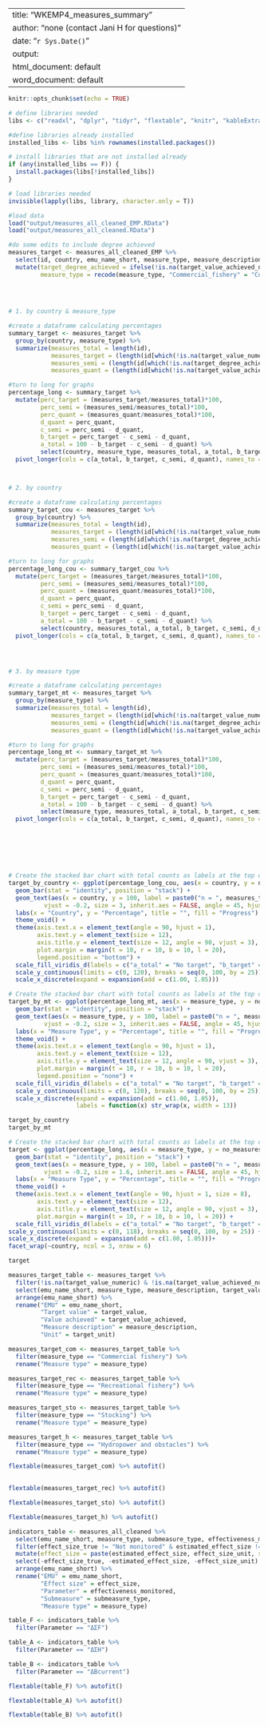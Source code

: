 
---
title: "WKEMP4_measures_summary"
author: "none (contact Jani H for questions)"
date: "`r Sys.Date()`"
output:
  html_document: default
  word_document: default
---

```r
knitr::opts_chunk$set(echo = TRUE)

# define libraries needed
libs <- c("readxl", "dplyr", "tidyr", "flextable", "knitr", "kableExtra", "officer", "readr", "tibble", "ggplot2", "viridis", "stringr") 

#define libraries already installed
installed_libs <- libs %in% rownames(installed.packages())

# install libraries that are not installed already
if (any(installed_libs == F)) {
  install.packages(libs[!installed_libs])
}

# load libraries needed
invisible(lapply(libs, library, character.only = T))

#load data
load("output/measures_all_cleaned_EMP.RData")
load("output/measures_all_cleaned.RData")

```


```r

#do some edits to include degree achieved
measures_target <- measures_all_cleaned_EMP %>%
  select(id, country, emu_name_short, measure_type, measure_description, target_value_numeric, target_degree_achieved, target_value_achieved_numeric, target_value, target_value_achieved, target_unit) %>% 
  mutate(target_degree_achieved = ifelse(!is.na(target_value_achieved_numeric), NA, target_degree_achieved),
         measure_type = recode(measure_type, "Commercial_fishery" = "Commercial fishery", "Eel_governance" = "Eel governance", "Eel_trade_and_marketing" = "Eel trade and marketing", "Habitat_improvement" = "Habitat improvement", "Hydropower_and_obstacles" = "Hydropower and obstacles", "Recreational_fishery" = "Recreational fishery", "Scientific_monitoring" = "Scientific monitoring"))
  
  
         

# 1. by country & measure_type

#create a dataframe calculating percentages 
summary_target <- measures_target %>% 
  group_by(country, measure_type) %>% 
  summarize(measures_total = length(id),
            measures_target = (length(id[which(!is.na(target_value_numeric))])),
            measures_semi = (length(id[which(!is.na(target_degree_achieved) & !is.na(target_value_numeric))])) + (length(id[which(!is.na(target_value_achieved_numeric) & !is.na(target_value_numeric))])),
            measures_quant = (length(id[which(!is.na(target_value_achieved_numeric) & !is.na(target_value_numeric))])))

#turn to long for graphs 
percentage_long <- summary_target %>% 
  mutate(perc_target = (measures_target/measures_total)*100,
         perc_semi = (measures_semi/measures_total)*100,
         perc_quant = (measures_quant/measures_total)*100,
         d_quant = perc_quant,
         c_semi = perc_semi - d_quant,
         b_target = perc_target - c_semi - d_quant,
         a_total = 100 - b_target - c_semi - d_quant) %>% 
         select(country, measure_type, measures_total, a_total, b_target, c_semi, d_quant) %>% 
  pivot_longer(cols = c(a_total, b_target, c_semi, d_quant), names_to = "category", values_to = "no_measures")



# 2. by country 

#create a dataframe calculating percentages 
summary_target_cou <- measures_target %>% 
  group_by(country) %>% 
  summarize(measures_total = length(id),
            measures_target = (length(id[which(!is.na(target_value_numeric))])),
            measures_semi = (length(id[which(!is.na(target_degree_achieved) & !is.na(target_value_numeric))])) + (length(id[which(!is.na(target_value_achieved_numeric) & !is.na(target_value_numeric))])),
            measures_quant = (length(id[which(!is.na(target_value_achieved_numeric) & !is.na(target_value_numeric))])))

#turn to long for graphs 
percentage_long_cou <- summary_target_cou %>% 
  mutate(perc_target = (measures_target/measures_total)*100,
         perc_semi = (measures_semi/measures_total)*100,
         perc_quant = (measures_quant/measures_total)*100,
         d_quant = perc_quant,
         c_semi = perc_semi - d_quant,
         b_target = perc_target - c_semi - d_quant,
         a_total = 100 - b_target - c_semi - d_quant) %>% 
         select(country, measures_total, a_total, b_target, c_semi, d_quant) %>% 
  pivot_longer(cols = c(a_total, b_target, c_semi, d_quant), names_to = "category", values_to = "no_measures")




# 3. by measure type 

#create a dataframe calculating percentages 
summary_target_mt <- measures_target %>% 
  group_by(measure_type) %>% 
  summarize(measures_total = length(id),
            measures_target = (length(id[which(!is.na(target_value_numeric))])),
            measures_semi = (length(id[which(!is.na(target_degree_achieved) & !is.na(target_value_numeric))])) + (length(id[which(!is.na(target_value_achieved_numeric) & !is.na(target_value_numeric))])),
            measures_quant = (length(id[which(!is.na(target_value_achieved_numeric) & !is.na(target_value_numeric))])))

#turn to long for graphs 
percentage_long_mt <- summary_target_mt %>% 
  mutate(perc_target = (measures_target/measures_total)*100,
         perc_semi = (measures_semi/measures_total)*100,
         perc_quant = (measures_quant/measures_total)*100,
         d_quant = perc_quant,
         c_semi = perc_semi - d_quant,
         b_target = perc_target - c_semi - d_quant,
         a_total = 100 - b_target - c_semi - d_quant) %>% 
         select(measure_type, measures_total, a_total, b_target, c_semi, d_quant) %>% 
  pivot_longer(cols = c(a_total, b_target, c_semi, d_quant), names_to = "category", values_to = "no_measures")








```

```r

# Create the stacked bar chart with total counts as labels at the top of each bar
target_by_country <- ggplot(percentage_long_cou, aes(x = country, y = no_measures, fill = category)) +
  geom_bar(stat = "identity", position = "stack") +
  geom_text(aes(x = country, y = 100, label = paste0("n = ", measures_total)), 
          vjust = -0.2, size = 3, inherit.aes = FALSE, angle = 45, hjust = -0.2) +
  labs(x = "Country", y = "Percentage", title = "", fill = "Progress") +
  theme_void() +
  theme(axis.text.x = element_text(angle = 90, hjust = 1),
        axis.text.y = element_text(size = 12),  
        axis.title.y = element_text(size = 12, angle = 90, vjust = 3),
        plot.margin = margin(t = 10, r = 10, b = 10, l = 20),
        legend.position = "bottom") +
  scale_fill_viridis_d(labels = c("a_total" = "No target", "b_target" = "Target only", "c_semi" = "Achievement semi-quantified", "d_quant" = "Achievement quantified")) +
  scale_y_continuous(limits = c(0, 120), breaks = seq(0, 100, by = 25)) +
  scale_x_discrete(expand = expansion(add = c(1.00, 1.05)))

# Create the stacked bar chart with total counts as labels at the top of each bar
target_by_mt <- ggplot(percentage_long_mt, aes(x = measure_type, y = no_measures, fill = category)) +
  geom_bar(stat = "identity", position = "stack") +
  geom_text(aes(x = measure_type, y = 100, label = paste0("n = ", measures_total)), 
          vjust = -0.2, size = 3, inherit.aes = FALSE, angle = 45, hjust = -0.2) +
  labs(x = "Measure Type", y = "Percentage", title = "", fill = "Progress") +
  theme_void() +
  theme(axis.text.x = element_text(angle = 90, hjust = 1),
        axis.text.y = element_text(size = 12),  
        axis.title.y = element_text(size = 12, angle = 90, vjust = 3),
        plot.margin = margin(t = 10, r = 10, b = 10, l = 20),
        legend.position = "none") +
  scale_fill_viridis_d(labels = c("a_total" = "No target", "b_target" = "Target only", "c_semi" = "Achievement semi-quantified", "d_quant" = "Achievement quantified")) +
  scale_y_continuous(limits = c(0, 120), breaks = seq(0, 100, by = 25)) +
  scale_x_discrete(expand = expansion(add = c(1.00, 1.05)),
                   labels = function(x) str_wrap(x, width = 13))

target_by_country
target_by_mt
```


```r

# Create the stacked bar chart with total counts as labels at the top of each bar
target <- ggplot(percentage_long, aes(x = measure_type, y = no_measures, fill = category)) +
  geom_bar(stat = "identity", position = "stack") +
  geom_text(aes(x = measure_type, y = 100, label = paste0("n = ", measures_total)), 
          vjust = -0.2, size = 1.6, inherit.aes = FALSE, angle = 45, hjust = -0.2) +
  labs(x = "Measure Type", y = "Percentage", title = "", fill = "Progress") +
  theme_void() +
  theme(axis.text.x = element_text(angle = 90, hjust = 1, size = 8),
        axis.text.y = element_text(size = 12),  
        axis.title.y = element_text(size = 12, angle = 90, vjust = 3),
        plot.margin = margin(t = 10, r = 10, b = 10, l = 20)) +
  scale_fill_viridis_d(labels = c("a_total" = "No target", "b_target" = "Target only", "c_semi" = "Achievement semi-quantified", "d_quant" = "Achievement quantified")) +
scale_y_continuous(limits = c(0, 118), breaks = seq(0, 100, by = 25)) +
scale_x_discrete(expand = expansion(add = c(1.00, 1.05)))+
facet_wrap(~country, ncol = 3, nrow = 6)

target

```

```r

measures_target_table <- measures_target %>% 
  filter(!is.na(target_value_numeric) & !is.na(target_value_achieved_numeric)) %>% 
  select(emu_name_short, measure_type, measure_description, target_value, target_value_achieved, target_unit) %>%
  arrange(emu_name_short) %>% 
  rename("EMU" = emu_name_short,
         "Target value" = target_value,
         "Value achieved" = target_value_achieved,
         "Measure description" = measure_description,
         "Unit" = target_unit)

measures_target_com <- measures_target_table %>% 
  filter(measure_type == "Commercial fishery") %>% 
  rename("Measure type" = measure_type)

measures_target_rec <- measures_target_table %>% 
  filter(measure_type == "Recreational fishery") %>% 
  rename("Measure type" = measure_type)

measures_target_sto <- measures_target_table %>% 
  filter(measure_type == "Stocking") %>% 
  rename("Measure type" = measure_type)

measures_target_h <- measures_target_table %>% 
  filter(measure_type == "Hydropower and obstacles") %>% 
  rename("Measure type" = measure_type)


```

```r

flextable(measures_target_com) %>% autofit() 
  

```

```r

flextable(measures_target_rec) %>% autofit()

```

```r

flextable(measures_target_sto) %>% autofit()

```

```r

flextable(measures_target_h) %>% autofit()

```

```r

indicators_table <- measures_all_cleaned %>% 
  select(emu_name_short, measure_type, submeasure_type, effectiveness_monitored, estimated_effect_size, effect_size_unit, effect_size_true) %>% 
  filter(effect_size_true != "Not monitored" & estimated_effect_size != 0) %>% 
  mutate(effect_size = paste(estimated_effect_size, effect_size_unit, sep = " ")) %>%  
  select(-effect_size_true, -estimated_effect_size, -effect_size_unit) %>% 
  arrange(emu_name_short) %>% 
  rename("EMU" = emu_name_short,
         "Effect size" = effect_size,
         "Parameter" = effectiveness_monitored,
         "Submeasure" = submeasure_type,
         "Measure type" = measure_type)

table_F <- indicators_table %>% 
  filter(Parameter == "ΔΣF")

table_A <- indicators_table %>% 
  filter(Parameter == "ΔΣH")

table_B <- indicators_table %>% 
  filter(Parameter == "ΔBcurrent")


```

```r

flextable(table_F) %>% autofit()

```

```r

flextable(table_A) %>% autofit()

```

```r

flextable(table_B) %>% autofit()

```






